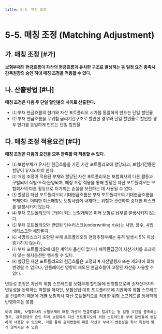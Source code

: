```yaml
---
title: 5-5. 매칭 조정
---
```

# 5-5. 매칭 조정 (Matching Adjustment)

## 가. 매칭 조정 [#가]
**보험부채의 현금흐름이 자산의 현금흐름과 유사한 구조로 발생하는 등 일정 요건 충족시 감독원장의 승인 하에 매칭 조정을 적용할 수 있다.**


## 나. 산출방법 [#나]
**매칭 조정은 다음 두 단일 할인율의 차이로 산출한다.**
- ⑴ 부채 현금흐름의 현가와 자산 포트폴리오 시가를 동일하게 만드는 단일 할인율
- ⑵ 부채 현금흐름을 무위험 금리기간구조로 할인한 경우와 단일 할인율로 할인한 경우 현가를 동일하게 만드는 단일 할인율


## 다. 매칭 조정 적용요건 [#다]
**매칭 조정은 다음의 요건을 모두 만족할 때 적용할 수 있다.**
- ⑴ 보험부채가 유사한 현금흐름을 가진 자산 포트폴리오에 할당되고, 보험기간동안 할당이 유지되어야 한다.
- ⑵ 매칭 조정이 적용된 부채와 할당된 자산 포트폴리오는 보험회사의 다른 활동과 구별되어 식별·조직·운영되며, 매칭 조정 적용을 통해 할당된 자산 포트폴리오는 보험회사의 다른 활동으로 야기되는 손실을 보전하는 데 사용될 수 없다.
- ⑶ 할당된 자산 포트폴리오의 기대현금흐름은 부채 포트폴리오의 기대현금흐름을 복제한다. 어떠한 미스매칭도 보험사업에 내재하는 위험과 관련하여 중대한 리스크를 발생시키지 않는다.
- ⑷ 부채 포트폴리오의 근원이 되는 보험계약은 미래 보험료 납부를 발생시키지 않는다.
- ⑸ 부채 포트폴리오와 관련된 인수리스크(underwriting risk)는 사망, 장수, 사업비리스크만 해당된다.
- ⑹ 사망리스크가 포함된 부채 포트폴리오의 현행추정부채는 충격 발생시 5% 이상 증가하지 않는다.
- ⑺ 부채 포트폴리오에 대한 계약자 옵션이 없거나 해약환급금이 자산가치를 초과하지 않는 해지옵션만 행사할 수 있다.
- ⑻ 할당된 자산 포트폴리오의 현금흐름은 고정되며 자산발행자 또는 제3자에 의해 변경될 수 없으나, 인플레이션 영향이 제외된 현금흐름이 고정된 자산을 사용할 수 있다.

<Accordion  activeIndex={[]}>
<AccordionTab header="매칭조정의 역할 ">
    변동성 조정은 자산의 위험 스프레드를 보험부채 할인율에 반영함으로써 순자산가치의 변동성을 완화하는 역할을 하지만, 보험산업 대표 포트폴리오에 기반하여 위험 스프레드를 산출하기 때문에 개별 보험회사 자산 포트폴리오를 적용한 위험 스프레드를 정확하게 반영하지는 못함
    
    이에 따라, 보험회사의 보험부채와 매칭 자산의 현금흐름과 일치하는 등 일정 요건을 충족하는 경우, 감독원장의 승인 하에 보험회사 자산 포트폴리오의 위험 스프레드를 부채 할인율에 동일하게 사용할 수 있으며, 이를 통해 금리변동에 따른 자산과 부채의 변동성을 회사 특성에 맞게 일치시킬 수 있음
</AccordionTab>
</Accordion>
